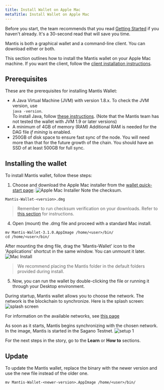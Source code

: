 ```yaml
---
title: Install Wallet on Apple Mac
metaTitle: Install Wallet on Apple Mac
---
```

Before you start, the team recommends that you read [Getting Started](/first-steps/getting-started) if you haven't already. It's a 30-second read that will save you time.

Mantis is both a graphical wallet and a command-line client. You can download either or both.

This section outlines how to install the Mantis wallet on your Apple Mac machine. If you want the client, follow the [client installation instructions](/install/install-client-mac).

## Prerequisites

These are the prerequisites for installing Mantis Wallet:
* A Java Virtual Machine (JVM) with version 1.8.x.
    To check the JVM version, use  
     `java -version`.  
    To install Java, follow [these instructions](https://java.com/en/download/help/download_options.html).
    (Note that  the Mantis team has not tested the wallet with JVM 1.9 or later versions)
* A minimum of 4GB of memory (RAM)
    Additional RAM is needed for the DAG file _if mining_ is enabled.
* 250GB of disk space to ensure fast sync of the node. You will need more than that for the future growth of the chain. You should have an SSD of at least 500GB for full sync.

##  Installing the wallet

To install Mantis wallet, follow these steps:

1. Choose and download the Apple Mac installer from the [wallet quick-start page](/first-steps/wallet-quickstart):
![Apple Mac Installer](../images/2c-Download-Installer.png)
Note the checksum.
```
Mantis-Wallet-<version>.dmg
```
> Remember to run checksum verification on your downloads. Refer to [this section](/how-tos/how-check-hash-mac) for instructions.

4. Open (mount) the .dmg file and proceed with a standard Mac install. 

```
mv Mantis-Wallet-3.1.0.AppImage /home/<user>/bin/
cd /home/<user>/bin/
```
After mounting the dmg file, drag the 'Mantis-Wallet' icon to the 'Applications' shortcut in the same window. You can unmount it later.
![Mac Install](../images/3c-Install-Mac.png)
>We recommend placing the Mantis folder in the default folders provided during install.

5. Now, you can run the wallet by double-clicking the file or running it through your Desktop environment.

During startup, Mantis wallet allows you to choose the network. The network is the blockchain to synchronize. Here is the splash screen:
![splash screen](../images/5-splash-screen.png)

For information on the available networks, see [this page](/learn/mantis-client-wallet)

As soon as it starts, Mantis begins synchronizing with the chosen network. In the image, Mantis is started in the Sagano Testnet.
![setup 1](../images/4-Setup-1.png)

For the next steps in the story, go to the **Learn** or **How to** sections.

## Update

To update the Mantis wallet, replace the binary with the newer version and use the new file instead of the older one.

```
mv Mantis-Wallet-<newer-version>.AppImage /home/<user>/bin/
```
